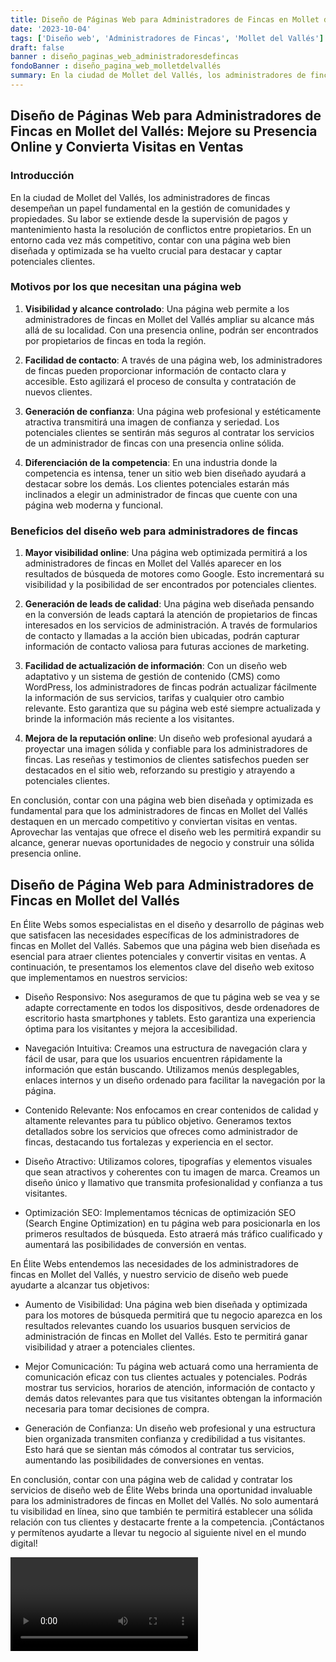 ```yaml
---
title: Diseño de Páginas Web para Administradores de Fincas en Mollet del Vallés
date: '2023-10-04'
tags: ['Diseño web', 'Administradores de Fincas', 'Mollet del Vallés']
draft: false
banner : diseño_paginas_web_administradoresdefincas
fondoBanner : diseño_pagina_web_molletdelvallés
summary: En la ciudad de Mollet del Vallés, los administradores de fincas desempeñan un papel fundamental en la gestión de comunidades y propiedades. Su labor se extiende desde la supervisión de pagos y mantenimiento hasta la resolución de conflictos entre propietarios. En un entorno cada vez más competitivo, contar con una página web bien diseñada y optimizada se ha vuelto crucial para destacar y captar potenciales clientes.
---
```


## Diseño de Páginas Web para Administradores de Fincas en Mollet del Vallés: Mejore su Presencia Online y Convierta Visitas en Ventas

### Introducción

En la ciudad de Mollet del Vallés, los administradores de fincas desempeñan un papel fundamental en la gestión de comunidades y propiedades. Su labor se extiende desde la supervisión de pagos y mantenimiento hasta la resolución de conflictos entre propietarios. En un entorno cada vez más competitivo, contar con una página web bien diseñada y optimizada se ha vuelto crucial para destacar y captar potenciales clientes.

### Motivos por los que necesitan una página web

1. **Visibilidad y alcance controlado**: Una página web permite a los administradores de fincas en Mollet del Vallés ampliar su alcance más allá de su localidad. Con una presencia online, podrán ser encontrados por propietarios de fincas en toda la región.

2. **Facilidad de contacto**: A través de una página web, los administradores de fincas pueden proporcionar información de contacto clara y accesible. Esto agilizará el proceso de consulta y contratación de nuevos clientes.

3. **Generación de confianza**: Una página web profesional y estéticamente atractiva transmitirá una imagen de confianza y seriedad. Los potenciales clientes se sentirán más seguros al contratar los servicios de un administrador de fincas con una presencia online sólida.

4. **Diferenciación de la competencia**: En una industria donde la competencia es intensa, tener un sitio web bien diseñado ayudará a destacar sobre los demás. Los clientes potenciales estarán más inclinados a elegir un administrador de fincas que cuente con una página web moderna y funcional.

### Beneficios del diseño web para administradores de fincas

1. **Mayor visibilidad online**: Una página web optimizada permitirá a los administradores de fincas en Mollet del Vallés aparecer en los resultados de búsqueda de motores como Google. Esto incrementará su visibilidad y la posibilidad de ser encontrados por potenciales clientes.

2. **Generación de leads de calidad**: Una página web diseñada pensando en la conversión de leads captará la atención de propietarios de fincas interesados en los servicios de administración. A través de formularios de contacto y llamadas a la acción bien ubicadas, podrán capturar información de contacto valiosa para futuras acciones de marketing.

3. **Facilidad de actualización de información**: Con un diseño web adaptativo y un sistema de gestión de contenido (CMS) como WordPress, los administradores de fincas podrán actualizar fácilmente la información de sus servicios, tarifas y cualquier otro cambio relevante. Esto garantiza que su página web esté siempre actualizada y brinde la información más reciente a los visitantes.

4. **Mejora de la reputación online**: Un diseño web profesional ayudará a proyectar una imagen sólida y confiable para los administradores de fincas. Las reseñas y testimonios de clientes satisfechos pueden ser destacados en el sitio web, reforzando su prestigio y atrayendo a potenciales clientes.

En conclusión, contar con una página web bien diseñada y optimizada es fundamental para que los administradores de fincas en Mollet del Vallés destaquen en un mercado competitivo y conviertan visitas en ventas. Aprovechar las ventajas que ofrece el diseño web les permitirá expandir su alcance, generar nuevas oportunidades de negocio y construir una sólida presencia online.

<GifSeo />

<Cta />

## Diseño de Página Web para Administradores de Fincas en Mollet del Vallés

En Élite Webs somos especialistas en el diseño y desarrollo de páginas web que satisfacen las necesidades específicas de los administradores de fincas en Mollet del Vallés. Sabemos que una página web bien diseñada es esencial para atraer clientes potenciales y convertir visitas en ventas. A continuación, te presentamos los elementos clave del diseño web exitoso que implementamos en nuestros servicios:

- Diseño Responsivo: Nos aseguramos de que tu página web se vea y se adapte correctamente en todos los dispositivos, desde ordenadores de escritorio hasta smartphones y tablets. Esto garantiza una experiencia óptima para los visitantes y mejora la accesibilidad.

- Navegación Intuitiva: Creamos una estructura de navegación clara y fácil de usar, para que los usuarios encuentren rápidamente la información que están buscando. Utilizamos menús desplegables, enlaces internos y un diseño ordenado para facilitar la navegación por la página.

- Contenido Relevante: Nos enfocamos en crear contenidos de calidad y altamente relevantes para tu público objetivo. Generamos textos detallados sobre los servicios que ofreces como administrador de fincas, destacando tus fortalezas y experiencia en el sector.

- Diseño Atractivo: Utilizamos colores, tipografías y elementos visuales que sean atractivos y coherentes con tu imagen de marca. Creamos un diseño único y llamativo que transmita profesionalidad y confianza a tus visitantes.

- Optimización SEO: Implementamos técnicas de optimización SEO (Search Engine Optimization) en tu página web para posicionarla en los primeros resultados de búsqueda. Esto atraerá más tráfico cualificado y aumentará las posibilidades de conversión en ventas.

En Élite Webs entendemos las necesidades de los administradores de fincas en Mollet del Vallés, y nuestro servicio de diseño web puede ayudarte a alcanzar tus objetivos:

- Aumento de Visibilidad: Una página web bien diseñada y optimizada para los motores de búsqueda permitirá que tu negocio aparezca en los resultados relevantes cuando los usuarios busquen servicios de administración de fincas en Mollet del Vallés. Esto te permitirá ganar visibilidad y atraer a potenciales clientes.

- Mejor Comunicación: Tu página web actuará como una herramienta de comunicación eficaz con tus clientes actuales y potenciales. Podrás mostrar tus servicios, horarios de atención, información de contacto y demás datos relevantes para que tus visitantes obtengan la información necesaria para tomar decisiones de compra.

- Generación de Confianza: Un diseño web profesional y una estructura bien organizada transmiten confianza y credibilidad a tus visitantes. Esto hará que se sientan más cómodos al contratar tus servicios, aumentando las posibilidades de conversiones en ventas.

En conclusión, contar con una página web de calidad y contratar los servicios de diseño web de Élite Webs brinda una oportunidad invaluable para los administradores de fincas en Mollet del Vallés. No solo aumentará tu visibilidad en línea, sino que también te permitirá establecer una sólida relación con tus clientes y destacarte frente a la competencia. ¡Contáctanos y permítenos ayudarte a llevar tu negocio al siguiente nivel en el mundo digital!

<Video />

<CtaBot job='Administradores de Fincas' city='Mollet del Vallés'/>

<Gmaps query='Mollet del Vallés+españa+maps' />